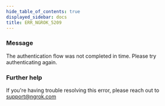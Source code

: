 ```yaml
---
hide_table_of_contents: true
displayed_sidebar: docs
title: ERR_NGROK_5209
---
```




### Message

The authentication flow was not completed in time. Please try authenticating again.

<ErrorDetails error="err_ngrok_5209" />

### Further help

If you're having trouble resolving this error, please reach out to [support@ngrok.com](mailto:support@ngrok.com?subject=Help%20with%20ERR_NGROK_5209)
